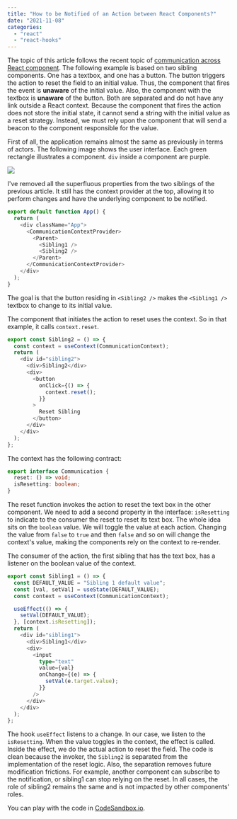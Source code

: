 ```yaml
---
title: "How to be Notified of an Action between React Components?"
date: "2021-11-08"
categories: 
  - "react"
  - "react-hooks"
---
```


The topic of this article follows the recent topic of [communication across React component](./communicating-between-sibling-react-hook-components). The following example is based on two sibling components. One has a textbox, and one has a button. The button triggers the action to reset the field to an initial value. Thus, the component that fires the event is **unaware** of the initial value. Also, the component with the textbox is **unaware** of the button. Both are separated and do not have any link outside a React context. Because the component that fires the action does not store the initial state, it cannot send a string with the initial value as a reset strategy. Instead, we must rely upon the component that will send a beacon to the component responsible for the value.


First of all, the application remains almost the same as previously in terms of actors. The following image shows the user interface. Each green rectangle illustrates a component. `div` inside a component are purple.

![](/images/blog/ReactSiblingsCommunication.png)

I've removed all the superfluous properties from the two siblings of the previous article. It still has the context provider at the top, allowing it to perform changes and have the underlying component to be notified.

```typescript
export default function App() {
  return (
    <div className="App">
      <CommunicationContextProvider>
        <Parent>
          <Sibling1 />
          <Sibling2 />
        </Parent>
      </CommunicationContextProvider>
    </div>
  );
}
```
The goal is that the button residing in `<Sibling2 />` makes the `<Sibling1 />` textbox to change to its initial value.

The component that initiates the action to reset uses the context. So in that example, it calls `context.reset`.

```typescript
export const Sibling2 = () => {
  const context = useContext(CommunicationContext);
  return (
    <div id="sibling2">
      <div>Sibling2</div>
      <div>
        <button
          onClick={() => {
            context.reset();
          }}
        >
          Reset Sibling
        </button>
      </div>
    </div>
  );
};
```
The context has the following contract:

```typescript
export interface Communication {
  reset: () => void;
  isResetting: boolean;
}
```
The reset function invokes the action to reset the text box in the other component. We need to add a second property in the interface: `isResetting` to indicate to the consumer the reset to reset its text box. The whole idea sits on the `boolean` value. We will toggle the value at each action. Changing the value from `false` to `true` and then `false` and so on will change the context's value, making the components rely on the context to re-render.

The consumer of the action, the first sibling that has the text box, has a listener on the boolean value of the context. 

```typescript
export const Sibling1 = () => {
  const DEFAULT_VALUE = "Sibling 1 default value";
  const [val, setVal] = useState(DEFAULT_VALUE);
  const context = useContext(CommunicationContext);

  useEffect(() => {
    setVal(DEFAULT_VALUE);
  }, [context.isResetting]);
  return (
    <div id="sibling1">
      <div>Sibling1</div>
      <div>
        <input
          type="text"
          value={val}
          onChange={(e) => {
            setVal(e.target.value);
          }}
        />
      </div>
    </div>
  );
};
```

The hook `useEffect` listens to a change. In our case, we listen to the `isResetting`. When the value toggles in the context, the effect is called. Inside the effect, we do the actual action to reset the field. The code is clean because the invoker, the `Sibling2` is separated from the implementation of the reset logic. Also, the separation removes future modification frictions. For example, another component can subscribe to the notification, or sibling1 can stop relying on the reset. In all cases, the role of sibling2 remains the same and is not impacted by other components' roles.

You can play with the code in [CodeSandbox.io](https://codesandbox.io/s/react-sibling-communication-novalue-part1-forked-wv314).

